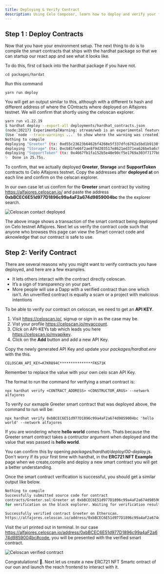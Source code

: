 ```yaml
---
title: Deploying & Verify Contract
description: Using Celo Composer, learn how to deploy and verify your first smart contract on Celo Alfajores.
---
```


## Step 1 : Deploy Contracts

Now that you have your environment setup. The next thing to do is to compile the smart contracts that ships with the hardhat package so that we can startup our react app and see what it looks like.

To do this, first cd back into the hardhat package if you have not.

```
cd packages/hardat
```

Run this command

```
yarn run deploy
```

You will get an output similar to this, although with a different tx hash and different address of where the COntracts where deployed on Alfajores testnet. We will confirm that shortly using the celoscan explorer.

```bash
yarn run v1.22.19
$ hardhat deploy --export-all deployments/hardhat_contracts.json
(node:20217) ExperimentalWarning: stream/web is an experimental feature. This feature could change at any time
(Use `node --trace-warnings ...` to show where the warning was created)
Nothing to compile
deploying "Greeter" (tx: 0xd55c23623b6462bf4268e5f337dfc6762a5bd1b9138f7c7aa45c21a6271ebf68)...: deployed at 0xbBCEC6E51d977D1896c99a4aF2a674d9859004bc with 642741 gas
deploying "Storage" (tx: 0xcb81fe66f2ae8f9d203517e8621ed371ea626be5a6c91446a31a7b226117632d)...: deployed at 0xce59F6E977EC8FCcdD95a1Ffd32eCCad614f4552 with 181777 gas
deploying "SupportToken" (tx: 0x4667fb1fa152b5e48e90cf5e1769a303f7177b8aeaaacd67cd874fd739affce7)...: deployed at 0x1CF4cfb1ccDF2A570aF925fd6542F72d84666321 with 1342041 gas
✨  Done in 25.75s.
```

To confirm, that we actually deployed **Greeter**, **Storage** and **SupportToken** contracts to Celo Alfajores testnet. Copy the addresses after **deployed at** on each line and confirm on the celscan explorer.

In our own case let us confirm for the **Greeter** smart contract by visiting https://alfajores.celoscan.io/ and paste the address **0xbBCEC6E51d977D1896c99a4aF2a674d9859004bc** the the explorer search.

![Celoscan contact deployed](./images/output-9.png)

The above image shows a transaction of the smart contract being deployed on Celo testnet Alfajores. Next let us verify the contract code such that anyone who browses this page can view the Smart conract code and aknowledge that our contract is safe to use.

## Step 2: Verify Contract

There are several reasons why you might want to verify contracts you have deployed, and here are a few examples.

- It lets others interact with the contract directly celoscan.
- It’s a sign of transparency on your part.
- More people will use a Dapp with a verified contract than one which isn't. An unverified contract is equally a scam or a project with malicious intentions

To be able to verify our contract on celoscan, we need to get an **API KEY**.

1. Visit https://celoscan.io/, signup or sign in as the case may be.
2. Vist your profile https://celoscan.io/myaccount.
3. Click on API-KEYs tab which leads you here https://celoscan.io/myapikey.
4. Click on the **Add** button and add a new API Key.

Copy the newly generated API Key and update your _packages/hardhat.env_ with the this.

```
CELOSCAN_API_KEY=K7KR894C***************FKS71K
```

Remember to replace the value with your own celo scan API Key.

The format to run the command for verifying a smart contract is:

```
npx hardhat verify <CONTRACT_ADDRESS> <CONSTRUCTOR_ARGS> --network alfajores
```

To verify our exmaple Greeter smart contract that was deployed above, the command to run will be:

```
npx hardhat verify 0xbBCEC6E51d977D1896c99a4aF2a674d9859004bc 'hello world' --network alfajores
```

If you are wondering where **hello world** comes from. Thats because the Greeter smart contract takes a contructor argument when deployed and the value that was passed is **hello world**.

You can confirm this by opening _packages/hardhat/deploy/00-deploy.js_. Don't worry if its your first time with hardhat, in the **ERC721 NFT Example** page when we create,compile and deploy a new smart contract you will get a better understanding.

Once the smart contract verification is successful, you should get a similar output like below.

```bash
Nothing to compile
Successfully submitted source code for contract
contracts/Greeter.sol:Greeter at 0xbBCEC6E51d977D1896c99a4aF2a674d9859004bc
for verification on the block explorer. Waiting for verification result...

Successfully verified contract Greeter on Etherscan.
https://alfajores.celoscan.io/address/0xbBCEC6E51d977D1896c99a4aF2a674d9859004bc#code
```

Visit the url printed out in terminal. In our case https://alfajores.celoscan.io/address/0xbBCEC6E51d977D1896c99a4aF2a674d9859004bc#code, you will be presented with the verified smart contract.

![Celoscan verified contract ](./images/output-10.png)

Congratulations! 🎉. Next let us create a new ERC721 NFT Smartc ontract of our oun and launch the reach frontend to interact with it.
